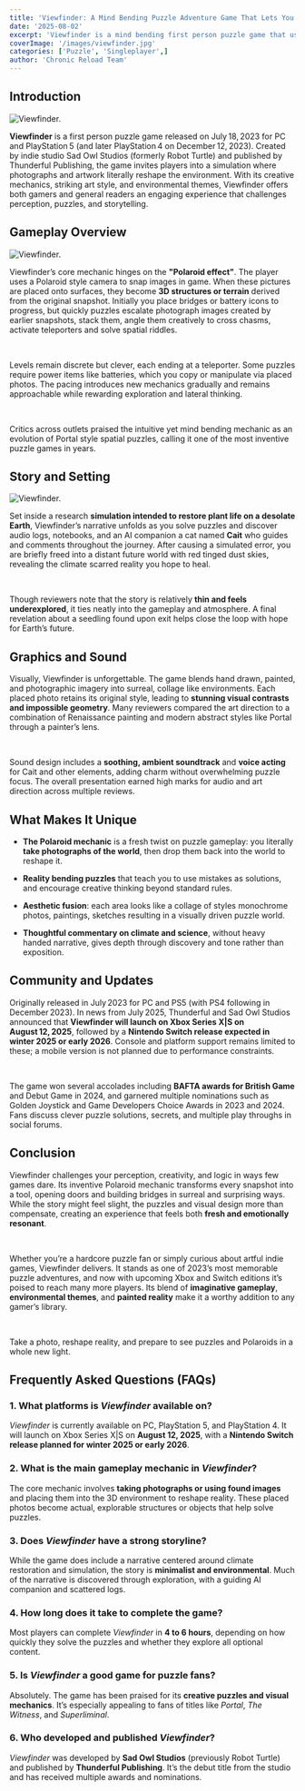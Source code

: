 ```yaml
---
title: 'Viewfinder: A Mind Bending Puzzle Adventure Game That Lets You Paint Reality'
date: '2025-08-02'
excerpt: 'Viewfinder is a mind bending first person puzzle game that uses a Polaroid style mechanic to reshape reality, offering unique visuals and creative gameplay challenges for players'
coverImage: '/images/viewfinder.jpg'
categories: ['Puzzle', 'Singleplayer',]
author: 'Chronic Reload Team'
---
```

## Introduction

![Viewfinder.](/images/viewfinder2.jpg)

**Viewfinder** is a first person puzzle game released on July 18, 2023 for PC and PlayStation 5 (and later PlayStation 4 on December 12, 2023). Created by indie studio Sad Owl Studios (formerly Robot Turtle) and published by Thunderful Publishing, the game invites players into a simulation where photographs and artwork literally reshape the environment. With its creative mechanics, striking art style, and environmental themes, Viewfinder offers both gamers and general readers an engaging experience that challenges perception, puzzles, and storytelling.


## Gameplay Overview

![Viewfinder.](/images/viewfinder3.jpg)

Viewfinder’s core mechanic hinges on the **"Polaroid effect"**. The player uses a Polaroid style camera to snap images in game. When these pictures are placed onto surfaces, they become **3D structures or terrain** derived from the original snapshot. Initially you place bridges or battery icons to progress, but quickly puzzles escalate photograph images created by earlier snapshots, stack them, angle them creatively to cross chasms, activate teleporters and solve spatial riddles.

&nbsp; 

Levels remain discrete but clever, each ending at a teleporter. Some puzzles require power items like batteries, which you copy or manipulate via placed photos. The pacing introduces new mechanics gradually and remains approachable while rewarding exploration and lateral thinking.

&nbsp; 

Critics across outlets praised the intuitive yet mind bending mechanic as an evolution of Portal style spatial puzzles, calling it one of the most inventive puzzle games in years.


## Story and Setting

![Viewfinder.](/images/viewfinder4.jpg)

Set inside a research **simulation intended to restore plant life on a desolate Earth**, Viewfinder’s narrative unfolds as you solve puzzles and discover audio logs, notebooks, and an AI companion a cat named **Cait** who guides and comments throughout the journey. After causing a simulated error, you are briefly freed into a distant future world with red tinged dust skies, revealing the climate scarred reality you hope to heal.

&nbsp; 

Though reviewers note that the story is relatively **thin and feels underexplored**, it ties neatly into the gameplay and atmosphere. A final revelation about a seedling found upon exit helps close the loop with hope for Earth’s future.


## Graphics and Sound

Visually, Viewfinder is unforgettable. The game blends hand drawn, painted, and photographic imagery into surreal, collage like environments. Each placed photo retains its original style, leading to **stunning visual contrasts and impossible geometry**. Many reviewers compared the art direction to a combination of Renaissance painting and modern abstract styles like Portal through a painter’s lens.

&nbsp; 

Sound design includes a **soothing, ambient soundtrack** and **voice acting** for Cait and other elements, adding charm without overwhelming puzzle focus. The overall presentation earned high marks for audio and art direction across multiple reviews.


## What Makes It Unique

- **The Polaroid mechanic** is a fresh twist on puzzle gameplay: you literally **take photographs of the world**, then drop them back into the world to reshape it.

- **Reality bending puzzles** that teach you to use mistakes as solutions, and encourage creative thinking beyond standard rules.

- **Aesthetic fusion**: each area looks like a collage of styles monochrome photos, paintings, sketches resulting in a visually driven puzzle world.

- **Thoughtful commentary on climate and science**, without heavy handed narrative, gives depth through discovery and tone rather than exposition.


## Community and Updates

Originally released in July 2023 for PC and PS5 (with PS4 following in December 2023). In news from July 2025, Thunderful and Sad Owl Studios announced that **Viewfinder will launch on Xbox Series X|S on August 12, 2025**, followed by a **Nintendo Switch release expected in winter 2025 or early 2026**. Console and platform support remains limited to these; a mobile version is not planned due to performance constraints.

&nbsp; 

The game won several accolades including **BAFTA awards for British Game** and Debut Game in 2024, and garnered multiple nominations such as Golden Joystick and Game Developers Choice Awards in 2023 and 2024. Fans discuss clever puzzle solutions, secrets, and multiple play throughs in social forums.


## Conclusion

Viewfinder challenges your perception, creativity, and logic in ways few games dare. Its inventive Polaroid mechanic transforms every snapshot into a tool, opening doors and building bridges in surreal and surprising ways. While the story might feel slight, the puzzles and visual design more than compensate, creating an experience that feels both **fresh and emotionally resonant**.

&nbsp; 

Whether you’re a hardcore puzzle fan or simply curious about artful indie games, Viewfinder delivers. It stands as one of 2023’s most memorable puzzle adventures, and now with upcoming Xbox and Switch editions it’s poised to reach many more players. Its blend of **imaginative gameplay**, **environmental themes**, and **painted reality** make it a worthy addition to any gamer’s library.

&nbsp; 

Take a photo, reshape reality, and prepare to see puzzles and Polaroids in a whole new light.

## Frequently Asked Questions (FAQs)

### 1. **What platforms is *Viewfinder* available on?**

*Viewfinder* is currently available on PC, PlayStation 5, and PlayStation 4. It will launch on Xbox Series X|S on **August 12, 2025**, with a **Nintendo Switch release planned for winter 2025 or early 2026**.

### 2. **What is the main gameplay mechanic in *Viewfinder*?**

The core mechanic involves **taking photographs or using found images** and placing them into the 3D environment to reshape reality. These placed photos become actual, explorable structures or objects that help solve puzzles.

### 3. **Does *Viewfinder* have a strong storyline?**

While the game does include a narrative centered around climate restoration and simulation, the story is **minimalist and environmental**. Much of the narrative is discovered through exploration, with a guiding AI companion and scattered logs.

### 4. **How long does it take to complete the game?**

Most players can complete *Viewfinder* in **4 to 6 hours**, depending on how quickly they solve the puzzles and whether they explore all optional content.

### 5. **Is *Viewfinder* a good game for puzzle fans?**

Absolutely. The game has been praised for its **creative puzzles and visual mechanics**. It’s especially appealing to fans of titles like *Portal*, *The Witness*, and *Superliminal*.

### 6. **Who developed and published *Viewfinder*?**

*Viewfinder* was developed by **Sad Owl Studios** (previously Robot Turtle) and published by **Thunderful Publishing**. It’s the debut title from the studio and has received multiple awards and nominations.